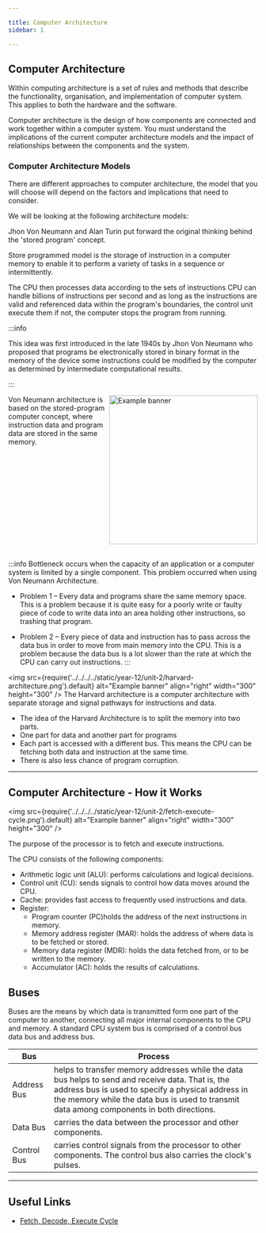 ```yaml
---

title: Computer Architecture
sidebar: 1

---
```



## Computer Architecture

Within computing architecture is a set of rules and methods that describe the functionality, organisation, and implementation of computer system. 
This applies to both the hardware and the software. 

Computer architecture is the design of how components are connected and work together within a computer system. 
You must understand the implications of the current computer architecture models and the impact of relationships between the components and the system. 

### Computer Architecture Models 

There are different approaches to computer architecture, the model that you will choose will depend on the factors and implications that need to consider. 

We will be looking at the following architecture models: 

<Tabs>
<TabsItem value="stored-programmed-model" label="Stored Programmed Model" default>
Jhon Von Neumann and Alan Turin put forward the original thinking behind the 'stored program' concept. 

Store programmed model is the storage of instruction in a computer memory to enable it to perform a variety of tasks in a sequence or intermittently. 

The CPU then processes data according to the sets of instructions CPU can handle billions of instructions per second and as long as the instructions are valid and 
referenced data within the program's boundaries, the control unit execute them if not, the computer stops the program from running. 

:::info

This idea was first introduced in the late 1940s by Jhon Von Neumann who proposed that programs be electronically stored in binary format in the memory of the device some instructions could 
be modified by the computer as determined by intermediate computational results. 

:::
</TabsItem>

<TabsItem value="von-neumann-architecture" label="Von Neumann Architecture" default>
<img
  src={require('../../../../static/year-12/unit-2/von-neuman.png').default}
  alt="Example banner"
  align="right"
  width="300"
  height="300"
/> 
Von Neumann architecture is based on the stored-program computer concept, where instruction data and program data are stored in the same memory.

<br clear="right" />
<br />

:::info
Bottleneck occurs when the capacity of an application or a computer system is limited by a single component. This problem occurred when using Von Neumann Architecture. 

- Problem 1 – Every data and programs share the same memory space. This is a problem because it is quite easy for a poorly write or faulty piece of code to write data into an area holding other instructions, so trashing that program. 

- Problem 2 – Every piece of data and instruction has to pass across the data bus in order to move from main memory into the CPU. This is a problem because the data bus is a lot slower than the rate at which the CPU can carry out instructions. 
::: 

</TabsItem>

<TabsItem value="harvard-architecture" label="Harvard Architecture" default>

<img
  src={require('../../../../static/year-12/unit-2/harvard-architecture.png').default}
  alt="Example banner"
  align="right"
  width="300"
  height="300"
/> 
The Harvard architecture is a computer architecture with separate storage and signal pathways for instructions and data. 

- The idea of the Harvard Architecture is to split the memory into two parts. 
- One part for data and another part for programs  
- Each part is accessed with a different bus. This means the CPU can be fetching both data and instruction at the same time. 
- There is also less chance of program corruption. 

</TabsItem>
</Tabs>

---

## Computer Architecture - How it Works

<img
  src={require('../../../../static/year-12/unit-2/fetch-execute-cycle.png').default}
  alt="Example banner"
  align="right"
  width="300"
  height="300"
/> 

The purpose of the processor is to fetch and execute instructions. 

The CPU consists of the following components: 

- Arithmetic logic unit (ALU): performs calculations and logical decisions. 
- Control unit (CU): sends signals to control how data moves around the CPU. 
- Cache: provides fast access to frequently used instructions and data. 
- Register: 
    - Program counter (PC)holds the address of the next instructions in memory. 
    - Memory address register (MAR): holds the address of where data is to be fetched or stored. 
    - Memory data register (MDR): holds the data fetched from, or to be written to the memory. 
    - Accumulator (AC): holds the results of calculations. 

## Buses

Buses are the means by which data is transmitted form one part of the computer to another, connecting all major internal components to the CPU and memory. 
A standard CPU system bus is comprised of a control bus data bus and address bus. 

| Bus | Process |
| --- | ------- |
| Address Bus | helps to transfer memory addresses while the data bus helps to send and receive data. That is, the address bus is used to specify a physical address in the memory while the data bus is used to transmit data among components in both directions. | 
| Data Bus  | carries the data between the processor and other components.  | 
| Control Bus | carries control signals from the processor to other components. The control bus also carries the clock's pulses. |

---

## Useful Links

- [Fetch, Decode, Execute Cycle](https://www.youtube.com/watch?v=Y4O2-ilSw-o&ab_channel=Craig%27n%27Dave)

